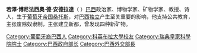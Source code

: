{{Unreferenced|time=2020-10-28T09:07:50+00:00}}
'''若澤·博尼法西奧·德·安德拉達'''（{{lang-pt|José Bonifácio de Andrada e Silva}}  {{bd|1763年|6月13日|1838年|4月6日}}）[[巴西|巴西]]政治家、博物学家、矿物学家、教授、诗人，生于[[葡萄牙帝国|葡萄牙帝国]][[桑托斯_(巴西)|桑托斯]]，对[[巴西独立|巴西独立]]产生至关重要的影响，他支持公共教育，主张废除奴隶制，主张建立新都，曾发现四种新矿物。

[[Category:葡萄牙裔巴西人|Category:葡萄牙裔巴西人]]
[[Category:科英布拉大學校友|Category:科英布拉大學校友]]
[[Category:瑞典皇家科學院院士|Category:瑞典皇家科學院院士]]
[[Category:巴西政府部长|Category:巴西政府部长]]
[[Category:巴西外交部長|Category:巴西外交部長]]